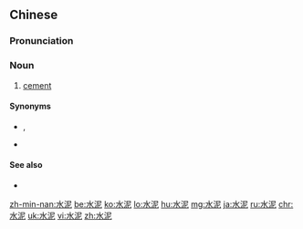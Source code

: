 ==Chinese==
{{zh-forms}}

===Pronunciation===
{{zh-pron
|m=shuǐní
|c=seoi2 nai4
|h=pfs=súi-nài
|mn=chúi-nî
|ma=Zh-shuiní.ogg
|cat=n
}}

===Noun===
{{zh-noun}}

# [[cement]]

====Synonyms====
* {{qualifier|Min Nan}} {{zh-l|紅毛塗}}, {{zh-l|鐵塗}}
* {{qualifier|Cantonese|Hakka}} {{zh-l|紅毛泥}}

====See also====
* {{zh-l|混凝土}}

{{zh-cat|Elementary}}

[[zh-min-nan:水泥]]
[[be:水泥]]
[[ko:水泥]]
[[lo:水泥]]
[[hu:水泥]]
[[mg:水泥]]
[[ja:水泥]]
[[ru:水泥]]
[[chr:水泥]]
[[uk:水泥]]
[[vi:水泥]]
[[zh:水泥]]